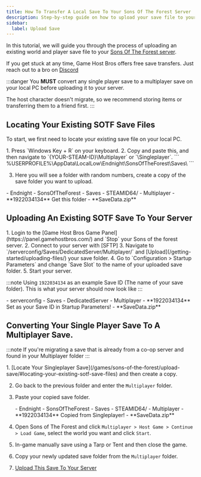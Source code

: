 ```yaml
---
title: How To Transfer A Local Save To Your Sons Of The Forest Server
description: Step-by-step guide on how to upload your save file to your Sons Of The Forest server.
sidebar:
  label: Upload Save
---
```


In this tutorial, we will guide you through the process of uploading an existing world and player save file to your [Sons Of The Forest server](https://www.gamehostbros.com/sons-of-the-forest-server-hosting/).

If you get stuck at any time, Game Host Bros offers free save transfers. Just reach out to a bro on [Discord](https://discord.gg/FN4XgbAwzr)

:::danger
You **MUST** convert any single player save to a multiplayer save on your local PC before uploading it to your server. 

The host character doesn't migrate, so we recommend storing items or transferring them to a friend first.
:::

## Locating Your Existing SOTF Save Files

To start, we first need to locate your existing save file on your local PC. 

<Steps>
1. Press `Windows Key + R` on your keyboard.
2. Copy and paste this, and then navigate to `{YOUR-STEAM-ID}\Multiplayer` or `\Singleplayer`.
   ```
   %USERPROFILE%\AppData\LocalLow\Endnight\SonsOfTheForest\Saves\
   ```
   
3. Here you will see a folder with random numbers, create a copy of the save folder you want to upload.
</Steps>
   <FileTree>
       - Endnight
         - SonsOfTheForest
           - Saves
             - STEAMID64/
               - Multiplayer
                 - **1922034134** Get this folder
                   - **SaveData.zip**
    </FileTree>



## Uploading An Existing SOTF Save To Your Server

<Steps>
1. Login to the [Game Host Bros Game Panel](https://panel.gamehostbros.com/) and `Stop` your Sons of the forest server.
2. Connect to your server with [SFTP]
3. Navigate to `/serverconfig/Saves/DedicatedServer/Multiplayer/` and [Upload](/getting-started/uploading-files/) your save folder.
4. Go to `Configuration > Startup Parameters` and change `Save Slot` to the name of your uploaded save folder.
5. Start your server.
</Steps>

:::note
Using `1922034134` as an example Save ID (The name of your save folder). This is what your server should now look like
:::

<FileTree>
  - serverconfig
    - Saves
      - DedicatedServer
        - Multiplayer
          - **1922034134** Set as your Save ID in Startup Parameters!
            - **SaveData.zip**            
</FileTree>

## Converting Your Single Player Save To A Multiplayer Save.

:::note
If you're migrating a save that is already from a co-op server and found in your Multiplayer folder
:::

<Steps>
1. [Locate Your Singleplayer Save](/games/sons-of-the-forest/upload-save/#locating-your-existing-sotf-save-files) and then create a copy.

2. Go back to the previous folder and enter the `Multiplayer` folder.
3. Paste your copied save folder.

   <FileTree>
       - Endnight
         - SonsOfTheForest
           - Saves
             - STEAMID64/ 
               - Multiplayer
                 - **1922034134** Copied from Singleplayer!
                   - **SaveData.zip**             
    </FileTree>
4. Open Sons of The Forest and click `Multiplayer > Host Game > Continue > Load Game`, select the world you want and click `Start`.
5. In-game manually save using a Tarp or Tent and then close the game.
6. Copy your newly updated save folder from the `Multiplayer` folder.
7. [Upload This Save To Your Server](/games/sons-of-the-forest/upload-save/#uploading-an-existing-sotf-save-to-your-server)
</Steps>